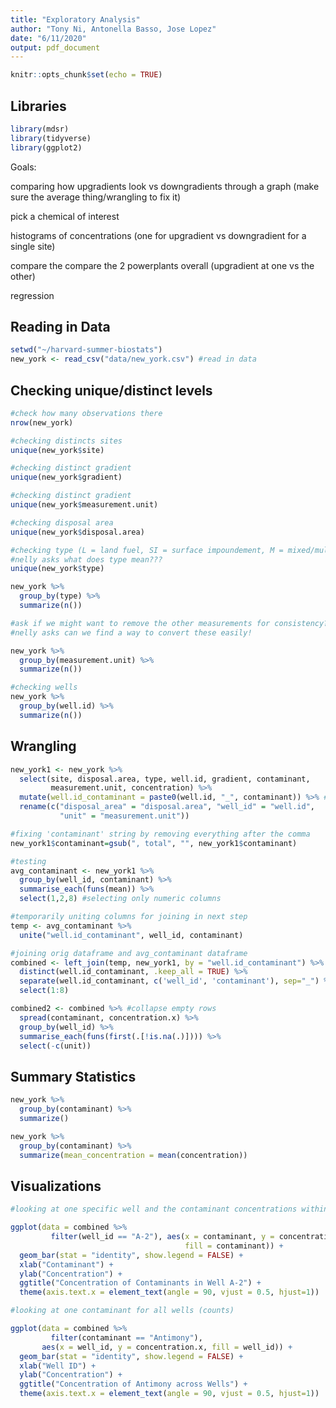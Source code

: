 ```yaml
---
title: "Exploratory Analysis"
author: "Tony Ni, Antonella Basso, Jose Lopez"
date: "6/11/2020"
output: pdf_document
---
```


```r
knitr::opts_chunk$set(echo = TRUE)
```

## Libraries
```r
library(mdsr)
library(tidyverse)
library(ggplot2)
```

Goals:

comparing how upgradients look vs downgradients through a graph (make sure the average thing/wrangling to fix it)

pick a chemical of interest

histograms of concentrations (one for upgradient vs downgradient for a single site)

compare the compare the 2 powerplants overall (upgradient at one vs the other)

regression

## Reading in Data

```r
setwd("~/harvard-summer-biostats")
new_york <- read_csv("data/new_york.csv") #read in data
```

## Checking unique/distinct levels

```r
#check how many observations there
nrow(new_york)

#checking distincts sites
unique(new_york$site)

#checking distinct gradient
unique(new_york$gradient)

#checking distinct gradient
unique(new_york$measurement.unit)

#checking disposal area
unique(new_york$disposal.area)

#checking type (L = land fuel, SI = surface impoundement, M = mixed/multiunit)
#nelly asks what does type mean???
unique(new_york$type)

new_york %>%
  group_by(type) %>%
  summarize(n())

#ask if we might want to remove the other measurements for consistency?????
#nelly asks can we find a way to convert these easily!

new_york %>%
  group_by(measurement.unit) %>%
  summarize(n())

#checking wells
new_york %>%
  group_by(well.id) %>%
  summarize(n())
```

## Wrangling

```r
new_york1 <- new_york %>%
  select(site, disposal.area, type, well.id, gradient, contaminant, 
         measurement.unit, concentration) %>%
  mutate(well.id_contaminant = paste0(well.id, "_", contaminant)) %>% #for future use
  rename(c("disposal_area" = "disposal.area", "well_id" = "well.id",
           "unit" = "measurement.unit"))

#fixing 'contaminant' string by removing everything after the comma
new_york1$contaminant=gsub(", total", "", new_york1$contaminant)

#testing
avg_contaminant <- new_york1 %>%
  group_by(well_id, contaminant) %>% 
  summarise_each(funs(mean)) %>%
  select(1,2,8) #selecting only numeric columns

#temporarily uniting columns for joining in next step
temp <- avg_contaminant %>%
  unite("well.id_contaminant", well_id, contaminant)

#joining orig dataframe and avg_contaminant dataframe
combined <- left_join(temp, new_york1, by = "well.id_contaminant") %>%
  distinct(well.id_contaminant, .keep_all = TRUE) %>%
  separate(well.id_contaminant, c('well_id', 'contaminant'), sep="_") %>%
  select(1:8)

combined2 <- combined %>% #collapse empty rows
  spread(contaminant, concentration.x) %>%
  group_by(well_id) %>%
  summarise_each(funs(first(.[!is.na(.)]))) %>%
  select(-c(unit))
```



## Summary Statistics

```r
new_york %>%
  group_by(contaminant) %>%
  summarize()
```


```r
new_york %>%
  group_by(contaminant) %>%
  summarize(mean_concentration = mean(concentration))
```

## Visualizations

```r
#looking at one specific well and the contaminant concentrations within it

ggplot(data = combined %>%
         filter(well_id == "A-2"), aes(x = contaminant, y = concentration.x,
                                       fill = contaminant)) + 
  geom_bar(stat = "identity", show.legend = FALSE) + 
  xlab("Contaminant") +
  ylab("Concentration") +
  ggtitle("Concentration of Contaminants in Well A-2") +
  theme(axis.text.x = element_text(angle = 90, vjust = 0.5, hjust=1))

#looking at one contaminant for all wells (counts)

ggplot(data = combined %>%
         filter(contaminant == "Antimony"), 
       aes(x = well_id, y = concentration.x, fill = well_id)) +
  geom_bar(stat = "identity", show.legend = FALSE) +
  xlab("Well ID") +
  ylab("Concentration") +
  ggtitle("Concentration of Antimony across Wells") +
  theme(axis.text.x = element_text(angle = 90, vjust = 0.5, hjust=1))

```

